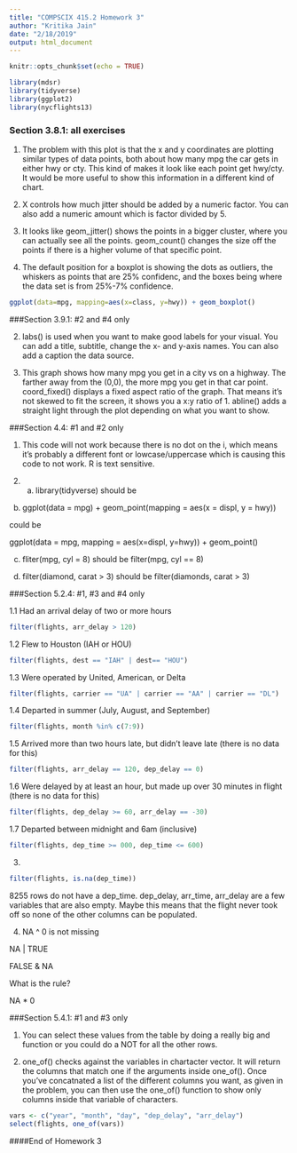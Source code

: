 ```yaml
---
title: "COMPSCIX 415.2 Homework 3"
author: "Kritika Jain"
date: "2/18/2019"
output: html_document
---
```


```r
knitr::opts_chunk$set(echo = TRUE)
```

```r
library(mdsr)
library(tidyverse)
library(ggplot2)
library(nycflights13)
```


### Section 3.8.1: all exercises

1. The problem with this plot is that the x and y coordinates are plotting similar types of data points, both about how many mpg the car gets in either hwy or cty. This kind of makes it look like each point get hwy/cty. It would be more useful to show this information in a different kind of chart.


2. X controls how much jitter should be added by a numeric factor. You can also add a numeric amount which is factor divided by 5.


3. It looks like geom_jitter() shows the points in a bigger cluster, where you can actually see all the points. geom_count() changes the size off the points if there is a higher volume of that specific point. 


4. The default position for a boxplot is showing the dots as outliers, the whiskers as points that are 25% confidenc, and the boxes being where the data set is from 25%-7% confidence. 

```r
ggplot(data=mpg, mapping=aes(x=class, y=hwy)) + geom_boxplot()
```


###Section 3.9.1: #2 and #4 only

2. labs() is used when you want to make good labels for your visual. You can add a title, subtitle, change the x- and y-axis names. You can also add a caption the data source. 


4. This graph shows how many mpg you get in a city vs on a highway. The farther away from the (0,0), the more mpg you get in that car point. coord_fixed() displays a fixed aspect ratio of the graph. That means it's not skewed to fit the screen, it shows you a x:y ratio of 1. abline() adds a straight light through the plot depending on what you want to show. 


###Section 4.4: #1 and #2 only


1. This code will not work because there is no dot on the i, which means it's probably a different font or lowcase/uppercase which is causing this code to not work. R is text sensitive. 


2. a. library(tidyverse) should be 


b. ggplot(data = mpg) + 
  geom_point(mapping = aes(x = displ, y = hwy))
  
could be 

ggplot(data = mpg, mapping = aes(x=displ, y=hwy)) + 
  geom_point()
  
  
c. fliter(mpg, cyl = 8) should be filter(mpg, cyl == 8)

d. filter(diamond, carat > 3) should be filter(diamonds, carat > 3)


###Section 5.2.4: #1, #3 and #4 only

1.1  Had an arrival delay of two or more hours
```r
filter(flights, arr_delay > 120)
```

1.2 Flew to Houston (IAH or HOU)
```r
filter(flights, dest == "IAH" | dest== "HOU")
```

1.3 Were operated by United, American, or Delta
```r
filter(flights, carrier == "UA" | carrier == "AA" | carrier == "DL")
```

1.4 Departed in summer (July, August, and September)
```r
filter(flights, month %in% c(7:9))
```

1.5 Arrived more than two hours late, but didn’t leave late (there is no data for this)
```r
filter(flights, arr_delay == 120, dep_delay == 0)
```

1.6 Were delayed by at least an hour, but made up over 30 minutes in flight (there is no data for this)
```r
filter(flights, dep_delay >= 60, arr_delay == -30)
```

1.7 Departed between midnight and 6am (inclusive)
```r
filter(flights, dep_time >= 000, dep_time <= 600)
```


3. 
```r
filter(flights, is.na(dep_time))
```

8255 rows do not have a dep_time. dep_delay, arr_time, arr_delay are a few variables that are also empty. Maybe this means that the flight never took off so none of the other columns can be populated.

4. NA ^ 0 is not missing 

NA | TRUE

FALSE & NA

What is the rule?

NA * 0


###Section 5.4.1: #1 and #3 only

1. You can select these values from the table by doing a really big and function or you could do a NOT for all the other rows. 

3. one_of() checks against the variables in chartacter vector. It will return the columns that match one if the arguments inside one_of(). Once you've concatnated a list of the different columns you want, as given in the problem, you can then use the one_of() function to show only columns inside that variable of characters.

```r
vars <- c("year", "month", "day", "dep_delay", "arr_delay")
select(flights, one_of(vars))
```



####End of Homework 3
